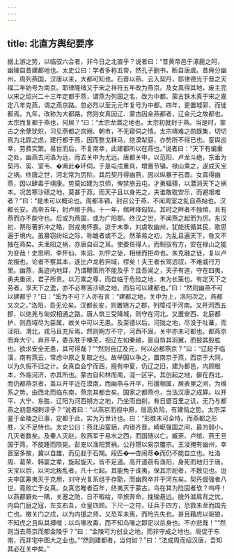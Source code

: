 ```yaml
---
---
---
```

title: 北直方舆纪要序
---



据上游之势，以临驭六合者，非今日之北直乎？说者曰：“昔黄帝邑于涿鹿之阿，幽陵自昔建都地也。太史公曰：学者多称五帝，然孔子删书，断自唐虞。昔舜分幽州，周列燕国，汉唐以来，大都可知也。石晋以燕、云入契丹，耶律德光于晋之天福二年始号为南京。耶律隆绪又于宋之祥符五年改为燕京。及女真得其地，废主亮以宋之绍兴二十三年定都于燕，谓燕为列国之名，改为中都。蒙古铁木真于宋之嘉定八年克燕，谓之燕京路。忽必烈以至元元年复号为中都。四年，更置城郭，而徙都焉。九年，改称为大都路。然则女真因辽、蒙古因金燕都者，辽金元之故都也。太宗而复都于燕也，何居？”曰：“太宗龙潜之地也。太宗初就封于燕。当是时，蒙古之余孽犹炽，习见燕都之宫阙、朝市，不无窥伺之情。太宗靖难之勋既集，切切焉为北顾之虑，建行都于燕，因而整戈秣马，绝漠犁庭，亦势所不得已也。銮舆巡幸，劳费实繁。易世而后，不复南幸，此建都所以在燕也。”说者曰：“天下有偏重之处，幽燕去河洛为远，而去关中为尤远。唐都关中，以范阳、卢龙斗绝，东垂为契丹、奚、室韦、�阐此�环伺，于是屯戍重兵，增置节镇。禄山乘之，遂成天宝之祸。终唐之世，河北常为厉阶。其后契丹得幽燕，因以纵暴于石晋。女真得幽燕，因以肆毒于靖康。势莫如建为京师，俾禁旅云屯，才勇辐辏，以潜消天下之祸本。况苦寒沙碛之地，莫甚于燕，而天子且以身先之，夫谁敢耽安乐，而避艰难者？”曰：“是未可以概论也。周都丰镐，封召公于燕，不闻周室之乱自燕始也。汉都长安。高帝五年，封卢绾于燕。十一年，绾畔降匈奴。其时之畔者不独绾，且有燕而亦不能守也。后或为燕国，或为广阳郡。终汉之世，不闻燕之起而为厉。东汉初，祭彤著折冲之略，则戎夷怀畏。迨于末季，刘虞牧幽州，犹能抚循其民，歌思遍于境内。虽篡窃纷纭之际，称雄者或不乏。然革易之初，为乱且遍天下，咎又不独在燕矣。夫渔阳之祸，亦唐自召之耳。使委任得人，而制驭有方，安在禄山之能为变哉！史思明、李怀仙、朱滔、刘怦之徒，相继而拒命也。朱克融之徒，复以卢龙叛也。论者不察其本，遂比卢龙若异域，缪矣！夫王者长驾远驭，不难威行万里。幽燕，禹迹内地耳，乃谓鞭策所不能及乎？且吾闻之，天子有道，守在四夷，勇夫重闭，君子所贵。以万乘之尊，而自临于危险之地，未为长策也。有定天下之劳者，享天下之逸，亦不必寒苦沙碛之地，而后可以建都也。”曰：“然则幽燕不可以建都乎？”曰：“奚为不可？人亦有言：“建都之地，关中为上，洛阳次之，燕都又次之。”洛阳，吾无论矣。汉都长安，则置朔方之郡，列障戍于河南。又开河西五郡，以绝羌与匈奴相通之路。唐人筑三受降城，则守在河北。又置安西、北庭都护，则西域尽为臣属，故关中可以无患。及至德以后，河陇之地，尽没于吐蕃，而泾阳、渭北，戎马且充斥焉。然则朔方不守，河西不固，关中亦未可都也。都燕京而弃大宁，弃开平，委东胜于榛芜，视辽左如秦越，是自剪其羽翼，而披其股肱也。欲求安全无患，其可得哉？”“然则自辽及元，何以必都燕京？”曰：“辽起于临潢，南有燕云，常虑中原之复取之也。故举国以争之，置南京于燕，西京于大同，以为久假不归之计。女真自会宁而西，擅有中夏，仍辽之旧，建为都邑，内顾根本，外临河济，亦其所也。蒙古自和林而南，混一区宇。其创起之地，僻在西北，而仍都燕京者，盖以开平近在漠南，而幽燕与开平，形援相属，居表里之间，为维系之势。由西北而临东南，燕京其都会矣。国家之都燕也，当法汉唐之成算。以开平、大宁、东胜、辽阳为河西朔方之地，乃坐而自削，有日蹙百里之讥，无乃与都燕之初意相剌谬乎？”说者曰：“以燕京而视中原，居高负险，有建瓴之势。太宗深鉴于金陵之已事，定都于此，实为万世计也。曰：“形胜未可全恃。而燕都之形胜，又不足恃也。太史公曰：燕北迫蛮貊，内错齐晋，崎岖强国之间，最为弱小，几灭者数矣。及秦人灭赵，败燕军于易水之西，而国随以亡。臧荼、卢绾、燕王旦国于燕，不旋踵而陨毙。彭宠以渔阳贾祸。公孙瓒以易京覆宗。王浚掩有幽州，幸晋室多故，冀以自雄，而见戕于石羯。段匹�┯杏闹荩�而仍不能自立也。杜洛周、葛荣、韩婴之辈，旋起旋灭，皆不足道。高开道窃有渔阳，身死而地归于唐。天宝以后，以河北叛乱者，凡十七起。其能免于诛夷，保其宗祀者，不数见也。迨夫李匡筹夷灭于克用，刘守光复系组于存勖，而幽燕卒并于河东矣。契丹倔强者八世，竟败亡于女真。女真恣睢者百年，终夷灭于蒙古。乌在其为险固者欤？呜呼！以燕都僻处一隅，关塞之防，日不暇给，卒旅奔命，挽输悬远。脱外滋肩背之忧，内启门庭之寇，左支右吾，仓皇四顾。下尺一之符，征兵于四方，恐救未至而国先亡也。撤关门之戍，以为内援之师，又恐军未离，而险先失也。甚且藉虎以驱狼，不知虎之且纵其搏噬；以鸟喙攻毒，而不知鸟喙之即足以杀身也。不亦悲哉！”“然则当去燕京而都金陵乎？”曰：“金陵可为创业之地，而非守成之地也。局促于东南，而非宅中图大之业也。”“然则建都者，当何如？”曰：“法成周而绍汉唐，吾知其必在关中矣。”